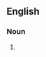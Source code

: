 {{also|straightedges}}

==English==

===Noun===
{{head|en|noun form}}

# {{plural of|straight edge|lang=en}}